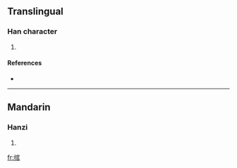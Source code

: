 ==Translingual==

===Han character===
{{Han char|rn=64|rad=手|as=08|sn=11|four=|canj=手十口口 (QJRR)}}

# {{defn|Han|sort=手08}}

====References====
* {{Han ref|kx=0436.030|dkj=12226|dj=0785.160|hdz=31906.080|uh=637E|ud=25470}}

----

==Mandarin==

===Hanzi===
{{cmn-hanzi|pin=[[sào]] ([[sao4]]), [[wò]] ([[wo4]])|wg=sao<sup>4</sup>, wo<sup>4</sup>}}

# {{defn|Mandarin}}

[[fr:捾]]